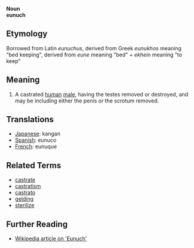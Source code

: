 '''Noun'''<br>
'''eunuch'''

== Etymology ==

Borrowed from Latin ''eunuchus'', derived from Greek ''eunukhos'' meaning "bed keeping", derived from ''eune'' meaning "bed" + ''ekhein'' meaning "to keep"

== Meaning ==

#A castrated [[human]] [[male]], having the testes removed or destroyed, and may be including either the penis or the scrotum removed.

== Translations ==

*[[Japanese]]: kangan
*[[Spanish]]: eunuco
*[[French]]: eunuque

== Related Terms ==

*[[castrate]]
*[[castratism]]
*[[castrato]]
*[[gelding]]
*[[sterilize]]

== Further Reading ==

*[http://en.wikipedia.org/wiki/Eunuch Wikipedia article on 'Eunuch']